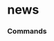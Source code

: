 # news


### Commands
<ul className='grid grid-cols-1 md:grid-cols-2 lg:grid-cols-3 xl:grid-cols-4 gap-4 -ml-6'>
<ReferenceCard
    title="company"
    description=""
    url="news/company"
    command
/><ReferenceCard
    title="world"
    description=""
    url="news/world"
    command
/>
</ul>

